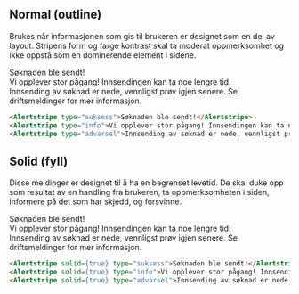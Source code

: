 
## Normal (outline)

Brukes når informasjonen som gis til brukeren er designet som en del av layout. Stripens form og farge kontrast skal ta moderat oppmerksomhet og ikke oppstå som en dominerende element i sidene.

<Example>
    <Alertstripe type="suksess">Søknaden ble sendt!</Alertstripe><br/>
    <Alertstripe type="info">Vi opplever stor pågang! Innsendingen kan ta noe lengre tid.</Alertstripe><br/>
    <Alertstripe type="advarsel">Innsending av søknad er nede, vennligst prøv igjen senere. Se <a>driftsmeldinger</a> for mer informasjon.</Alertstripe>
</Example>

```html
<Alertstripe type="suksess">Søknaden ble sendt!</Alertstripe>
<Alertstripe type="info">Vi opplever stor pågang! Innsendingen kan ta noe lengre tid.</Alertstripe>
<Alertstripe type="advarsel">Innsending av søknad er nede, vennligst prøv igjen senere. Se <a>driftsmeldinger</a> for mer informasjon.</Alertstripe>
```

## Solid (fyll)

Disse meldinger er designet til å ha en begrenset levetid. De skal duke opp som resultat av en handling fra brukeren, ta oppmerksomheten i siden, informere på det som har skjedd, og forsvinne.

<Example>
    <Alertstripe solid={true} type="suksess">Søknaden ble sendt!</Alertstripe><br/>
    <Alertstripe solid={true} type="info">Vi opplever stor pågang! Innsendingen kan ta noe lengre tid.</Alertstripe><br/>
    <Alertstripe solid={true} type="advarsel">Innsending av søknad er nede, vennligst prøv igjen senere. Se <a style={{color:'white'}}>driftsmeldinger</a> for mer informasjon.</Alertstripe>
</Example>

```html
<Alertstripe solid={true} type="suksess">Søknaden ble sendt!</Alertstripe>
<Alertstripe solid={true} type="info">Vi opplever stor pågang! Innsendingen kan ta noe lengre tid.</Alertstripe>
<Alertstripe solid={true} type="advarsel">Innsending av søknad er nede, vennligst prøv igjen senere. Se <a>driftsmeldinger</a> for mer informasjon.</Alertstripe>
```